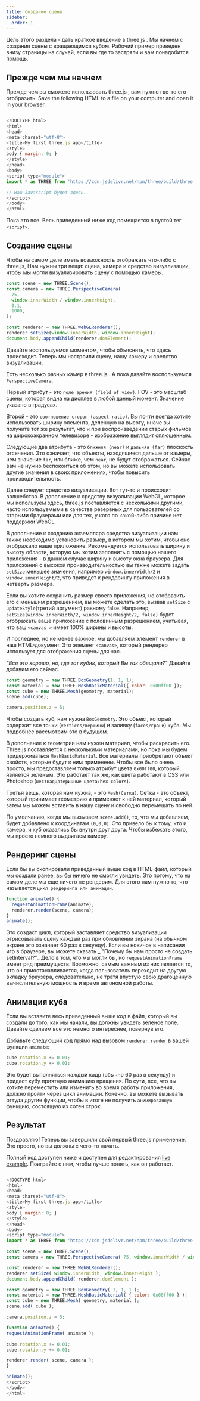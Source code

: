 ```yaml
---
title: Создание сцены
sidebar:
  order: 1
---
```


Цель этого раздела - дать краткое введение в three.js . Мы начнем с создания сцены с вращающимся кубом. Рабочий пример приведен внизу страницы на случай, если вы где то застряли и вам понадобится помощь.

## Прежде чем мы начнем

Прежде чем вы сможете использовать three.js , вам нужно где-то его отобразить. Save the following HTML to a file on your computer and open it in your browser.

```javascript

<!DOCTYPE html>
<html>
<head>
<meta charset="utf-8">
<title>My first three.js app</title>
<style>
body { margin: 0; }
</style>
</head>
<body>
<script type="module">
import * as THREE from 'https://cdn.jsdelivr.net/npm/three/build/three.module.js';

// Наш Javascript будет здесь..
</script>
</body>
</html>

```

Пока это все. Весь приведенный ниже код помещается в пустой тег `<script>`.

## Создание сцены

Чтобы на самом деле иметь возможность отображать что-либо с three.js, Нам нужны три вещи: сцена, камера и средство визуализации, чтобы мы могли визуализировать сцену с помощью камеры.

```javascript
const scene = new THREE.Scene();
const camera = new THREE.PerspectiveCamera(
  75,
  window.innerWidth / window.innerHeight,
  0.1,
  1000,
);

const renderer = new THREE.WebGLRenderer();
renderer.setSize(window.innerWidth, window.innerHeight);
document.body.appendChild(renderer.domElement);
```

Давайте воспользуемся моментом, чтобы объяснить, что здесь происходит. Теперь мы настроили сцену, нашу камеру и средство визуализации.

Есть несколько разных камер в three.js . А пока давайте воспользуемся `PerspectiveCamera`.

Первый атрибут - это `поле зрения (field of view)`. FOV - это масштаб сцены, которая видна на дисплее в любой данный момент. Значение указано в градусах.

Второй - это `соотношение сторон (aspect ratio)`. Вы почти всегда хотите использовать ширину элемента, деленную на высоту, иначе вы получите тот же результат, что и при воспроизведении старых фильмов на широкоэкранном телевизоре - изображение выглядит сплющенным.

Следующие два атрибута - это `ближняя (near)` и `дальняя (far)` плоскость отсечения. Это означает, что объекты, находящиеся дальше от камеры, чем значение `far`, или ближе, чем `near`, не будут отображаться. Сейчас вам не нужно беспокоиться об этом, но вы можете использовать другие значения в своих приложениях, чтобы повысить производительность.

Далее следует средство визуализации. Вот тут-то и происходит волшебство. В дополнение к средству визуализации WebGL, которое мы используем здесь, three.js поставляется с несколькими другими, часто используемыми в качестве резервных для пользователей со старыми браузерами или для тех, у кого по какой-либо причине нет поддержки WebGL.

В дополнение к созданию экземпляра средства визуализации нам также необходимо установить размер, в котором мы хотим, чтобы оно отображало наше приложение. Рекомендуется использовать ширину и высоту области, которую мы хотим заполнить с помощью нашего приложения - в данном случае ширину и высоту окна браузера. Для приложений с высокой производительностью вы также можете задать `setSize` меньшее значения, например `window.innerWidth/2` и `window.innerHeight/2`, что приведет к рендерингу приложения в четверть размера.

Если вы хотите сохранить размер своего приложения, но отобразить его с меньшим разрешением, вы можете сделать это, вызвав `setSize` с `updateStyle`(третий аргумент) равному false. Например, `setSize(window.innerWidth/2, window.innerHeight/2, false)` будет отображать ваше приложение с половинным разрешением, учитывая, что ваш `<canvas >` имеет 100% ширины и высоты.

И последнее, но не менее важное: мы добавляем элемент `renderer` в наш HTML-документ. Это элемент `<canvas>`, который рендерер использует для отображения сцены для нас.

_"Все это хорошо, но, где тот кубик, который Вы так обещали?"_ Давайте добавим его сейчас.

```javascript
const geometry = new THREE.BoxGeometry(1, 1, 1);
const material = new THREE.MeshBasicMaterial({ color: 0x00ff00 });
const cube = new THREE.Mesh(geometry, material);
scene.add(cube);

camera.position.z = 5;
```

Чтобы создать куб, нам нужна `BoxGeometry`. Это объект, который содержит все точки (`vertices/вершины`) и заливку (`faces/грани`) куба. Мы подробнее рассмотрим это в будущем.

В дополнение к геометрии нам нужен материал, чтобы раскрасить его. Three.js поставляется с несколькими материалами, но пока мы будем придерживаться `MeshBasicMaterial`. Все материалы приобретают объект свойств, которые будут к ним применены. Чтобы все было очень просто, мы предоставляем только атрибут цвета `0x00ff00`, который является зеленым. Это работает так же, как цвета работают в CSS или Photoshop (`шестнадцатеричные цвета/hex colors`).

Третья вещь, которая нам нужна, - это `Mesh(Сетка)`. Сетка - это объект, который принимает геометрию и применяет к ней материал, который затем мы можем вставить в нашу сцену и свободно перемещать по ней.

По умолчанию, когда мы вызываем `scene.add()`, то, что мы добавляем, будет добавлено к координатам `(0,0,0)`. Это привело бы к тому, что и камера, и куб оказались бы внутри друг друга. Чтобы избежать этого, мы просто немного выдвигаем камеру.

## Рендеринг сцены

Если бы вы скопировали приведенный выше код в HTML-файл, который мы создали ранее, вы бы ничего не смогли увидеть. Это потому, что на самом деле мы еще ничего не рендерим. Для этого нам нужно то, что называется `цикл рендеринга или анимации`.

```javascript
function animate() {
  requestAnimationFrame(animate);
  renderer.render(scene, camera);
}
animate();
```

Это создаст цикл, который заставляет средство визуализации отрисовывать сцену каждый раз при обновлении экрана (на обычном экране это означает 60 раз в секунду). Если вы новичок в написании игр в браузере, вы можете сказать _ "Почему бы нам просто не создать setInterval?"_ Дело в том, что мы могли бы, но `requestAnimationFrame` имеет ряд преимуществ. Возможно, самым важным из них является то, что он приостанавливается, когда пользователь переходит на другую вкладку браузера, следовательно, не тратя впустую свою драгоценную вычислительную мощность и время автономной работы.

## Анимация куба

Если вы вставите весь приведенный выше код в файл, который вы создали до того, как мы начали, вы должны увидеть зеленое поле. Давайте сделаем все это немного интереснее, повернув его.

Добавьте следующий код прямо над вызовом `renderer.render` в вашей функции `animate`:

```javascript
cube.rotation.x += 0.01;
cube.rotation.y += 0.01;
```

Это будет выполняться каждый кадр (обычно 60 раз в секунду) и придаст кубу приятную анимацию вращения. По сути, все, что вы хотите переместить или изменить во время работы приложения, должно пройти через цикл анимации. Конечно, вы можете вызывать оттуда другие функции, чтобы в итоге не получить `анимированную` функцию, состоящую из сотен строк.

## Результат

Поздравляю! Теперь вы завершили свой первый three.js применение. Это просто, но вы должны с чего-то начать.

Полный код доступен ниже и доступен для редактирования [ live example](https://jsfiddle.net/0c1oqf38/). Поиграйте с ним, чтобы лучше понять, как он работает.

```javascript

<!DOCTYPE html>
<html>
<head>
<meta charset="utf-8">
<title>My first three.js app</title>
<style>
body { margin: 0; }
</style>
</head>
<body>
<script type="module">
import * as THREE from 'https://cdn.jsdelivr.net/npm/three/build/three.module.js';

const scene = new THREE.Scene();
const camera = new THREE.PerspectiveCamera( 75, window.innerWidth / window.innerHeight, 0.1, 1000 );

const renderer = new THREE.WebGLRenderer();
renderer.setSize( window.innerWidth, window.innerHeight );
document.body.appendChild( renderer.domElement );

const geometry = new THREE.BoxGeometry( 1, 1, 1 );
const material = new THREE.MeshBasicMaterial( { color: 0x00ff00 } );
const cube = new THREE.Mesh( geometry, material );
scene.add( cube );

camera.position.z = 5;

function animate() {
requestAnimationFrame( animate );

cube.rotation.x += 0.01;
cube.rotation.y += 0.01;

renderer.render( scene, camera );
}

animate();
</script>
</body>
</html>

```
